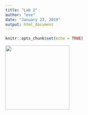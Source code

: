 ---
title: "Lab 2"
author: "eve"
date: "January 23, 2019"
output: html_document
---

```{r setup, include=FALSE}
knitr::opts_chunk$set(echo = TRUE)
```

![](C:\Users\evevd\Downloads\IMG_1596.jpg){width=200px}